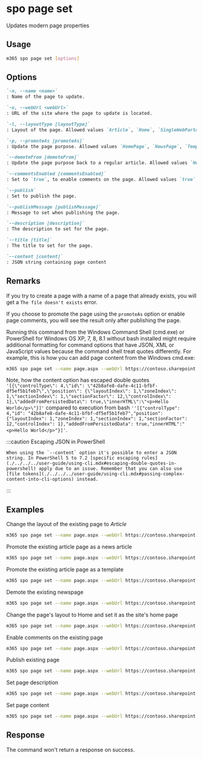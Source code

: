 
# spo page set

Updates modern page properties

## Usage

```sh
m365 spo page set [options]
```

## Options

```md definition-list
`-n, --name <name>`
: Name of the page to update.

`-u, --webUrl <webUrl>`
: URL of the site where the page to update is located.

`-l, --layoutType [layoutType]`
: Layout of the page. Allowed values `Article`, `Home`, `SingleWebPartAppPage`, `RepostPage`, `HeaderlessSearchResults`, `Spaces`, `Topic`.

`-p, --promoteAs [promoteAs]`
: Update the page purpose. Allowed values `HomePage`, `NewsPage`, `Template`.

`--demoteFrom [demoteFrom]`
: Update the page purpose back to a regular article. Allowed values `NewsPage`.

`--commentsEnabled [commentsEnabled]`
: Set to `true`, to enable comments on the page. Allowed values `true`, `false`.

`--publish`
: Set to publish the page.

`--publishMessage [publishMessage]`
: Message to set when publishing the page.

`--description [description]`
: The description to set for the page.

`--title [title]`
: The title to set for the page.

`--content [content]`
: JSON string containing page content
```

<Global />

## Remarks

If you try to create a page with a name of a page that already exists, you will get a `The file doesn't exists` error.

If you choose to promote the page using the `promoteAs` option or enable page comments, you will see the result only after publishing the page.

Running this command from the Windows Command Shell (cmd.exe) or PowerShell for Windows OS XP, 7, 8, 8.1 without bash installed might require additional formatting for command options that have JSON, XML or JavaScript values because the command shell treat quotes differently. For example, this is how you can add page content from the Windows cmd.exe:

```sh
m365 spo page set --name page.aspx --webUrl https://contoso.sharepoint.com/sites/a-team --content '[{\"controlType\": 4,\"id\": \"42b8afe8-dafe-4c11-bfbf-df5ef5b1feb7\",\"position\": {\"layoutIndex\": 1,\"zoneIndex\": 1,\"sectionIndex\": 1,\"sectionFactor\": 12,\"controlIndex\": 1},\"addedFromPersistedData\": true,\"innerHTML\":\"<p>Hello World</p>\"}]'
```

Note, how the content option has escaped double quotes `'[{\"controlType\": 4,\"id\": \"42b8afe8-dafe-4c11-bfbf-df5ef5b1feb7\",\"position\": {\"layoutIndex\": 1,\"zoneIndex\": 1,\"sectionIndex\": 1,\"sectionFactor\": 12,\"controlIndex\": 1},\"addedFromPersistedData\": true,\"innerHTML\":\"<p>Hello World</p>\"}]'` compared to execution from bash `''[{"controlType": 4,"id": "42b8afe8-dafe-4c11-bfbf-df5ef5b1feb7","position": {"layoutIndex": 1,"zoneIndex": 1,"sectionIndex": 1,"sectionFactor": 12,"controlIndex": 1},"addedFromPersistedData": true,"innerHTML":"<p>Hello World</p>"}]'`.

:::caution Escaping JSON in PowerShell

    When using the `--content` option it's possible to enter a JSON string. In PowerShell 5 to 7.2 [specific escaping rules](./../../../user-guide/using-cli.mdx#escaping-double-quotes-in-powershell) apply due to an issue. Remember that you can also use [file tokens](./../../../user-guide/using-cli.mdx#passing-complex-content-into-cli-options) instead.

:::

## Examples

Change the layout of the existing page to _Article_

```sh
m365 spo page set --name page.aspx --webUrl https://contoso.sharepoint.com/sites/a-team --layoutType Article
```

Promote the existing article page as a news article

```sh
m365 spo page set --name page.aspx --webUrl https://contoso.sharepoint.com/sites/a-team --promoteAs NewsPage
```

Promote the existing article page as a template

```sh
m365 spo page set --name page.aspx --webUrl https://contoso.sharepoint.com/sites/a-team --promoteAs Template
```

Demote the existing newspage

```sh
m365 spo page set --name page.aspx --webUrl https://contoso.sharepoint.com/sites/a-team --demoteFrom NewsPage
```

Change the page's layout to Home and set it as the site's home page

```sh
m365 spo page set --name page.aspx --webUrl https://contoso.sharepoint.com/sites/a-team --layoutType Home --promoteAs HomePage
```

Enable comments on the existing page

```sh
m365 spo page set --name page.aspx --webUrl https://contoso.sharepoint.com/sites/a-team --commentsEnabled true
```

Publish existing page

```sh
m365 spo page set --name page.aspx --webUrl https://contoso.sharepoint.com/sites/a-team --publish
```

Set page description

```sh
m365 spo page set --name page.aspx --webUrl https://contoso.sharepoint.com/sites/a-team --description "Description to add for the page"
```

Set page content

```sh
m365 spo page set --name page.aspx --webUrl https://contoso.sharepoint.com/sites/a-team --content '[{\"controlType\": 4,\"id\": \"42b8afe8-dafe-4c11-bfbf-df5ef5b1feb7\",\"position\": {\"layoutIndex\": 1,\"zoneIndex\": 1,\"sectionIndex\": 1,\"sectionFactor\": 12,\"controlIndex\": 1},\"addedFromPersistedData\": true,\"innerHTML\":\"<p>Hello World</p>\"}]'
```

## Response

The command won't return a response on success.
